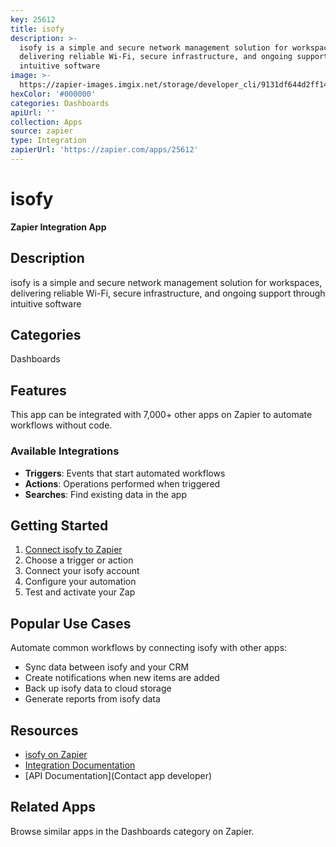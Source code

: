 ```yaml
---
key: 25612
title: isofy
description: >-
  isofy is a simple and secure network management solution for workspaces,
  delivering reliable Wi-Fi, secure infrastructure, and ongoing support through
  intuitive software
image: >-
  https://zapier-images.imgix.net/storage/developer_cli/9131df644d2ff14bd6b905d3bd2561ff.png?auto=format%2Ccompress&ixlib=python-3.0.0&q=50
hexColor: '#000000'
categories: Dashboards
apiUrl: ''
collection: Apps
source: zapier
type: Integration
zapierUrl: 'https://zapier.com/apps/25612'
---
```

# isofy

**Zapier Integration App**

## Description

isofy is a simple and secure network management solution for workspaces, delivering reliable Wi-Fi, secure infrastructure, and ongoing support through intuitive software

## Categories

Dashboards

## Features

This app can be integrated with 7,000+ other apps on Zapier to automate workflows without code.

### Available Integrations

- **Triggers**: Events that start automated workflows
- **Actions**: Operations performed when triggered
- **Searches**: Find existing data in the app

## Getting Started

1. [Connect isofy to Zapier](https://zapier.com/apps/25612)
2. Choose a trigger or action
3. Connect your isofy account
4. Configure your automation
5. Test and activate your Zap

## Popular Use Cases

Automate common workflows by connecting isofy with other apps:

- Sync data between isofy and your CRM
- Create notifications when new items are added
- Back up isofy data to cloud storage
- Generate reports from isofy data

## Resources

- [isofy on Zapier](https://zapier.com/apps/25612)
- [Integration Documentation](https://zapier.com/apps/25612/integrations)
- [API Documentation](Contact app developer)

## Related Apps

Browse similar apps in the Dashboards category on Zapier.

